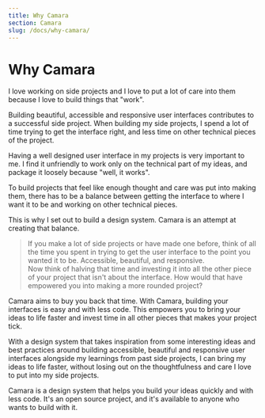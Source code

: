 ```yaml
---
title: Why Camara
section: Camara
slug: /docs/why-camara/
---
```


# Why Camara

I love working on side projects and I love to put a lot of care into them because I love to build things that "work".

Building beautiful, accessible and responsive user interfaces contributes to a successful side project. When building my side projects, I spend a lot of time trying to get the interface right, and less time on other technical pieces of the project.

Having a well designed user interface in my projects is very important to me. I find it unfriendly to work only on the technical part of my ideas, and package it loosely because "well, it works".

To build projects that feel like enough thought and care was put into making them, there has to be a balance between getting the interface to where I want it to be and working on other technical pieces.

This is why I set out to build a design system. Camara is an attempt at creating that balance.

> If you make a lot of side projects or have made one before, think of all the time you spent in trying to get the user interface to the point you wanted it to be. Accessible, beautiful, and responsive.  
> Now think of halving that time and investing it into all the other piece of your project that isn't about the interface. How would that have empowered you into making a more rounded project?

Camara aims to buy you back that time. With Camara, building your interfaces is easy and with less code. This empowers you to bring your ideas to life faster and invest time in all other pieces that makes your project tick.

With a design system that takes inspiration from some interesting ideas and best practices around building accessible, beautiful and responsive user interfaces alongside my learnings from past side projects, I can bring my ideas to life faster, without losing out on the thoughtfulness and care I love to put into my side projects.

Camara is a design system that helps you build your ideas quickly and with less code. It's an open source project, and it's available to anyone who wants to build with it.

